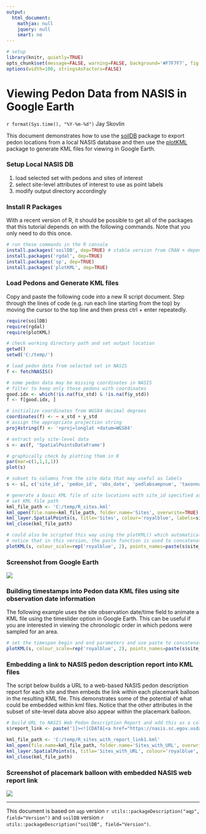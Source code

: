 ---
output:
  html_document:
    mathjax: null
    jquery: null
    smart: no
---

```{r setup, echo=FALSE, results='hide', warning=FALSE}
# setup
library(knitr, quietly=TRUE)
opts_chunk$set(message=FALSE, warning=FALSE, background='#F7F7F7', fig.align='center', fig.retina=2, dev='png', tidy=FALSE, verbose=FALSE)
options(width=100, stringsAsFactors=FALSE)
```


Viewing Pedon Data from NASIS in Google Earth
===============================
`r format(Sys.time(), "%Y-%m-%d")`
Jay Skovlin

This document demonstrates how to use the [soilDB](http://ncss-tech.github.io/AQP/soilDB/soilDB-Intro.html) package to export pedon locations from a local NASIS database and then use the [plotKML](https://cran.r-project.org/web/packages/plotKML/plotKML.pdf) package to generate KML files for viewing in Google Earth.  

### Setup Local NASIS DB
 1. load selected set with pedons and sites of interest
 2. select site-level attributes of interest to use as point labels
 5. modify output directory accordingly


### Install R Packages
With a recent version of R, it should be possible to get all of the packages that this tutorial depends on with the following commands. Note that you only need to do this once.
```{r install-deps, eval=FALSE}
# run these commands in the R console
install.packages('soilDB', dep=TRUE) # stable version from CRAN + dependencies
install.packages('rgdal', dep=TRUE)
install.packages('sp', dep=TRUE)
install.packages('plotKML', dep=TRUE)
```

### Load Pedons and Generate KML files
Copy and paste the following code into a new R script document. Step through the lines of code (e.g. run each line starting from the top) by moving the cursor to the top line and then press ctrl + enter repeatedly.
```{r example1, eval=FALSE}
require(soilDB)
require(rgdal)
require(plotKML)

# check working directory path and set output location
getwd()
setwd('C:/temp/')

# load pedon data from selected set in NASIS
f <- fetchNASIS()

# some pedon data may be missing coordinates in NASIS
# filter to keep only those pedons with coordinates
good.idx <- which(!is.na(f$x_std) & !is.na(f$y_std))
f <- f[good.idx, ]

# initialize coordinates from WGS84 decimal degrees
coordinates(f) <- ~ x_std + y_std
# assign the appropriate projection string
proj4string(f) <- '+proj=longlat +datum=WGS84'

# extract only site-level data
s <- as(f, 'SpatialPointsDataFrame')

# graphically check by plotting them in R
par(mar=c(1,1,1,1))
plot(s)

# subset to columns from the site data that may useful as labels
s <- s[, c('site_id', 'pedon_id', 'obs_date', 'pedlabsampnum', 'taxonname', 'hillslope_pos', 'elev_field', 'slope_field', 'aspect_field', 'plantassocnm', 'bedrckdepth', 'bedrock_kind', 'pmkind', 'pmorigin')]

# generate a basic KML file of site locations with site_id specified as the placemark labels
# set KML file path
kml_file_path <- 'C:/temp/R_sites.kml'
kml_open(file.name=kml_file_path, folder.name='Sites', overwrite=TRUE)
kml_layer.SpatialPoints(s, title='Sites', colour='royalblue', labels=site_id, shape="http://maps.google.com/mapfiles/kml/pal2/icon18.png")
kml_close(kml_file_path)

# could also be scripted this way using the plotKML() which automatically wraps the above functions
# notice that in this version, the paste function is used to concatenate the site_id and taxonname for labels
plotKML(s, colour_scale=rep('royalblue', 2), points_names=paste(s$site_id, s$taxonname, sep=", "), folder.name="Sites", file.name="R_sites.kml")
```

### Screenshot from Google Earth
![](./GE_example1.jpg)


### Building timestamps into Pedon data KML files using site observation date information
The following example uses the site observation date/time field to animate a KML file using the timeslider option in Google Earth.  This can be useful if you are interested in viewing the chronologic order in which pedons were sampled for an area.

```{r example2, eval=FALSE}
# set the timespan begin and end parameters and use paste to concatenate site_id with taxonname fields as the labels
plotKML(s, colour_scale=rep('royalblue', 2), points_names=paste(s$site_id, s$taxonname, sep=", "), folder.name="Sites_date-time", file.name='R_sites_with_date-time.kml', TimeSpan.begin=format(s$obs_date, "%Y-%m-%d"), TimeSpan.end=format(s$obs_date, "%Y-%m-%d"))
```
### Embedding a link to NASIS pedon description report into KML files
The script below builds a URL to a web-based NASIS pedon description report for each site and then embeds the link within each placemark balloon in the resulting KML file.  This demonstrates some of the potential of what could be embedded within kml files. Notice that the other attributes in the subset of site-level data above also appear within the placemark balloon.

```{r example3, eval=FALSE}
# build URL to NASIS Web Pedon Description Report and add this as a column to our site data
s$report_link <- paste(']]><![CDATA[<a href="https://nasis.sc.egov.usda.gov/NasisReportsWebSite/limsreport.aspx?report_name=Pedon+Description+html+(userpedid)&pedon_id=', s$pedon_id, '">Pedon Description Report</a>]]><![CDATA[', sep='')

kml_file_path <- 'C:/temp/R_sites_with_report_link1.kml'
kml_open(file.name=kml_file_path, folder.name='Sites_with_URL', overwrite=TRUE)
kml_layer.SpatialPoints(s, title='Sites_with_URL', colour='royalblue', balloon=s$report_link, labels=site_id, shape="http://maps.google.com/mapfiles/kml/pal2/icon18.png")
kml_close(kml_file_path)
```

### Screenshot of placemark balloon with embedded NASIS web report link
![](./GE_example2.jpg)

----------------------------
This document is based on `aqp` version `r utils::packageDescription("aqp", field="Version")` and `soilDB` version `r utils::packageDescription("soilDB", field="Version")`.


